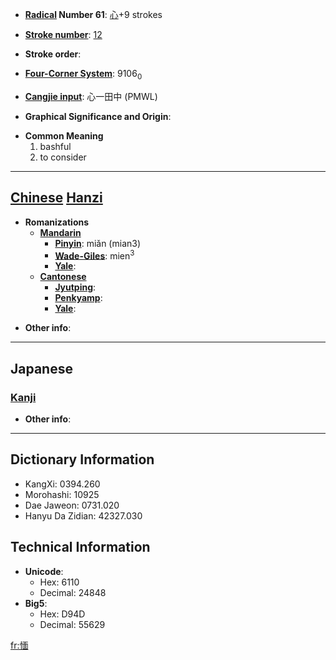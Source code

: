* '''[[Wiktionary:Chinese radical index| Radical]] Number 61''': [[Wiktionary:Chinese radical index 心|心]]+9 strokes

* '''[[Wiktionary:Chinese total strokes index|Stroke number]]''': [[Wiktionary:Chinese total strokes index 12|12]]

* '''Stroke order''': 

* '''[[Wiktionary:Chinese four corner index|Four-Corner System]]''': 9106<sub>0</sub>

* '''[[Wiktionary:Chinese Cangjie index|Cangjie input]]''': 心一田中 (PMWL)

* '''Graphical Significance and Origin''': 

* '''Common Meaning'''
*#bashful
*# to consider


----

== [[Chinese]] [[Hanzi]] ==

* '''Romanizations'''
** '''[[Mandarin]]'''
*** '''[[Pinyin]]''': miǎn (mian3)
*** '''[[Wade-Giles]]''': mien<sup>3</sup>
*** '''[[Yale]]''': 
** '''[[Cantonese]]'''
*** '''[[Jyutping]]''':
*** '''[[Penkyamp]]''': 
*** '''[[Yale]]''': 

* '''Other info''': 

----

==Japanese==
===[[Kanji]]===
{{kanji|on readings=[[べん]] (ben), [[めん]] (men)
|kun readings=[[つとめる]] (tsutomeru)
}}

* '''Other info''':  

----

== Dictionary Information ==

* KangXi: 0394.260
* Morohashi: 10925
* Dae Jaweon: 0731.020
* Hanyu Da Zidian: 42327.030

== Technical Information ==

* '''Unicode''':
** Hex: 6110
** Decimal: 24848
* '''Big5''':
** Hex: D94D
** Decimal: 55629

[[fr:愐]]